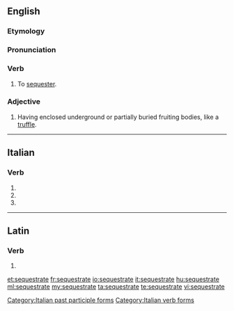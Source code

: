 ==English==

===Etymology===
{{rfe}}

===Pronunciation===
{{rfp|lang=en}}

===Verb===
{{en-verb|sequestrat}}

# To [[sequester]].

===Adjective===
{{en-adj|-}}

# {{context|mycology|lang=en}} Having enclosed underground or partially buried fruiting bodies, like a [[truffle]].

----

==Italian==

===Verb===
{{head|it|verb form}}

# {{conjugation of|sequestrare||2|p|pres|ind|lang=it}}
# {{conjugation of|sequestrare||2|p|imp|lang=it}}
# {{feminine plural of|sequestrato|lang=it}}

[[Category:Italian past participle forms]]
[[Category:Italian verb forms]]

----

==Latin==

===Verb===
{{la-verb-form|sequestrāte}}

# {{conjugation of|sequestrō||2|p|pres|act|imp|lang=la}}

[[et:sequestrate]]
[[fr:sequestrate]]
[[io:sequestrate]]
[[it:sequestrate]]
[[hu:sequestrate]]
[[ml:sequestrate]]
[[my:sequestrate]]
[[ta:sequestrate]]
[[te:sequestrate]]
[[vi:sequestrate]]